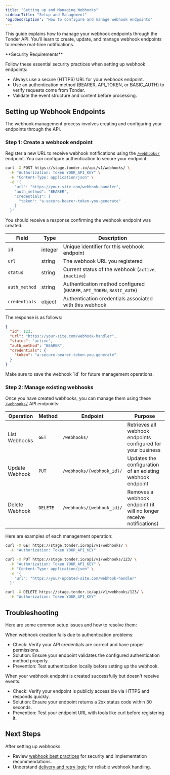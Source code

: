 ```yaml
---
title: "Setting up and Managing Webhooks"
sidebarTitle: "Setup and Management"
'og:description': "How to configure and manage webhook endpoints"
---
```


This guide explains how to manage your webhook endpoints through the Tonder API. You'll learn to create, update, and manage webhook endpoints to receive real-time notifications.

<Note>
**Security Requirements**

Follow these essential security practices when setting up webhook endpoints:

- Always use a secure (HTTPS) URL for your webhook endpoint.
- Use an authentication method (BEARER, API_TOKEN, or BASIC_AUTH) to verify requests come from Tonder.
- Validate the event structure and content before processing.
</Note>

## Setting up Webhook Endpoints

The webhook management process involves creating and configuring your endpoints through the API.

### Step 1: Create a webhook endpoint

Register a new URL to receive webhook notifications using the [`/webhooks/`](/reference/webhooks) endpoint. You can configure authentication to secure your endpoint:

```bash
curl -X POST https://stage.tonder.io/api/v1/webhooks/ \
  -H "Authorization: Token YOUR_API_KEY" \
  -H "Content-Type: application/json" \
  -d '{
    "url": "https://your-site.com/webhook-handler",
    "auth_method": "BEARER",
    "credentials": {
      "token": "a-secure-bearer-token-you-generate"
    }
  }'
```

You should receive a response confirming the webhook endpoint was created:

| Field | Type | Description |
|-------|------|-------------|
| `id` | integer | Unique identifier for this webhook endpoint |
| `url` | string | The webhook URL you registered |
| `status` | string | Current status of the webhook (`active`, `inactive`) |
| `auth_method` | string | Authentication method configured (`BEARER`, `API_TOKEN`, `BASIC_AUTH`) |
| `credentials` | object | Authentication credentials associated with this webhook |

The response is as follows:

```json
{
  "id": 123,
  "url": "https://your-site.com/webhook-handler",
  "status": "active",
  "auth_method": "BEARER",
  "credentials": {
    "token": "a-secure-bearer-token-you-generate"
  }
}
```

<Note>
Make sure to save the webhook `id` for future management operations.
</Note>

### Step 2: Manage existing webhooks

Once you have created webhooks, you can manage them using these [`/webhooks/`](/reference/webhooks) API endpoints:

| Operation | Method | Endpoint | Purpose |
|-----------|---------|----------|---------|
| List Webhooks | `GET` | `/webhooks/` | Retrieves all webhook endpoints configured for your business |
| Update Webhook | `PUT` | `/webhooks/{webhook_id}/` | Updates the configuration of an existing webhook endpoint |
| Delete Webhook | `DELETE` | `/webhooks/{webhook_id}/` | Removes a webhook endpoint (it will no longer receive notifications) |

Here are examples of each management operation:

<CodeGroup>

```bash List Webhooks
curl -X GET https://stage.tonder.io/api/v1/webhooks/ \
  -H "Authorization: Token YOUR_API_KEY"
```

```bash Update Webhook
curl -X PUT https://stage.tonder.io/api/v1/webhooks/123/ \
  -H "Authorization: Token YOUR_API_KEY" \
  -H "Content-Type: application/json" \
  -d '{
    "url": "https://your-updated-site.com/webhook-handler"
  }'
```

```bash Delete Webhook
curl -X DELETE https://stage.tonder.io/api/v1/webhooks/123/ \
  -H "Authorization: Token YOUR_API_KEY"
```

</CodeGroup>

## Troubleshooting

Here are some common setup issues and how to resolve them:

<AccordionGroup>

<Accordion title="Authentication errors when creating webhooks">

When webhook creation fails due to authentication problems:

- Check: Verify your API credentials are correct and have proper permissions.
- Solution: Ensure your endpoint validates the configured authentication method properly.
- Prevention: Test authentication locally before setting up the webhook.

</Accordion>

<Accordion title="Webhook endpoint not receiving events after setup">

When your webhook endpoint is created successfully but doesn't receive events:

- Check: Verify your endpoint is publicly accessible via HTTPS and responds quickly.
- Solution: Ensure your endpoint returns a 2xx status code within 30 seconds.
- Prevention: Test your endpoint URL with tools like curl before registering it.

</Accordion>

</AccordionGroup>

## Next Steps

After setting up webhooks:

- Review [webhook best practices](/direct-integration/webhooks/best-practices) for security and implementation recommendations.
- Understand [delivery and retry logic](/direct-integration/webhooks/delivery-and-retry) for reliable webhook handling.

